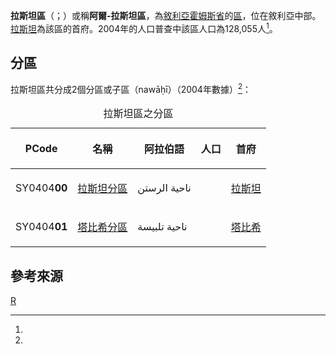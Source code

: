 {{Infobox settlement
|name = 拉斯坦區
|native_name = {{rtl-lang|ar|منطقة الرستن}}
|settlement_type = [[霍姆斯省|霍姆斯省]]行政區
|image_skyline = 
|image_map = Ar-Rastan District.png
|map_caption = 拉斯坦區在霍姆斯省的位置（黃色區塊處）
|type = 敘利亞行政區
|subdivision_type = 國家
|subdivision_name = {{flag|Syria}}
|subdivision_type1 = 省
|subdivision_name1 = [[霍姆斯省|霍姆斯省]]
|parts_type = 分區
|parts_style = para
|p1 = 2個分區
|seat = [[拉斯坦|拉斯坦]]
|area_total_km2 = 290.72
|population = 128,055
|population_as_of = 2004
|population_density_km2 = 440.48
|population_footnotes =<ref name=census2004>{{cite web |title=General Census of Population and Housing 2004 |url=http://www.cbssyr.sy/General%20census/census%202004/pop-man.pdf |publisher=Central Bureau of Statistics |language=ar |accessdate=2015-12-12 |deadurl=yes |archiveurl=https://web.archive.org/web/20151208115353/http://www.cbssyr.sy/General%20census/census%202004/pop-man.pdf |archivedate=2015-12-08 }}也可參閱英語版的資料：{{cite web |title=2004 Census Data |url=https://www.humanitarianresponse.info/en/operations/syria/dataset/syrian-arab-republic-other |publisher=UN OCHA |accessdate=2015-12-13 |archive-date=2019-05-30 |archive-url=https://web.archive.org/web/20190530164146/https://www.humanitarianresponse.info/en/operations/syria/dataset/syrian-arab-republic-other |dead-url=no }}</ref>
|coordinates_display = inline,title
|coordinates_region = SY
|latNS = N
|latd = 34
|latm = 55
|lats = 00
|longEW = E
|longd = 36
|longm = 44
|longs = 00
|elevation_ft = 
|elevation_m = 
|geocode = SY0404
|website =
}}

'''拉斯坦區'''（{{lang-ar|منطقة الرستن}}；{{lang-en|Al-Rastan District}}）或稱'''阿爾-拉斯坦區'''，為[[敘利亞|敘利亞]][[霍姆斯省|霍姆斯省]]的[[区_(叙利亚)|區]]，位在敘利亞中部。[[拉斯坦|拉斯坦]]為該區的首府。2004年的人口普查中該區人口為128,055人<ref name=census2004 />。

==分區==
拉斯坦區共分成2個分區或子區（nawāḥī）（2004年數據）<ref name=census2004 />：

{| class="wikitable sortable"
|- 
|+ 拉斯坦區之分區
! PCode || 名稱 || 阿拉伯語 || 人口 || 首府 
|-
| SY0404'''00'''
| [[拉斯坦分區|拉斯坦分區]]
| ناحية الرستن
| align=right | {{formatnum:64271}}
| [[拉斯坦|拉斯坦]]
|-
| SY0404'''01'''
| [[塔比希分區|塔比希分區]]
| ناحية تلبيسة
| align=right | {{formatnum:63784}}
| [[塔比希|塔比希]]
|}

==參考來源==
{{reflist}}

{{敘利亞二級行政區|state=collapsed}}

[[Category:霍姆斯省區份|R]]

{{Syria-geo-stub}}